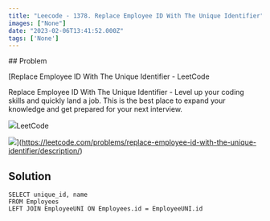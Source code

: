 ```yaml
---
title: "Leecode - 1378. Replace Employee ID With The Unique Identifier"
images: ["None"]
date: "2023-02-06T13:41:52.000Z"
tags: ['None']
---
```


<TOCInline toc={props.toc} asDisclosure />
## Problem

[Replace Employee ID With The Unique Identifier - LeetCode

Replace Employee ID With The Unique Identifier - Level up your coding skills and quickly land a job. This is the best place to expand your knowledge and get prepared for your next interview.

![](https://leetcode.com/favicon.ico)LeetCode

![](https://leetcode.com/static/images/LeetCode_Sharing.png)](https://leetcode.com/problems/replace-employee-id-with-the-unique-identifier/description/)

## Solution

```
SELECT unique_id, name
FROM Employees
LEFT JOIN EmployeeUNI ON Employees.id = EmployeeUNI.id
```
